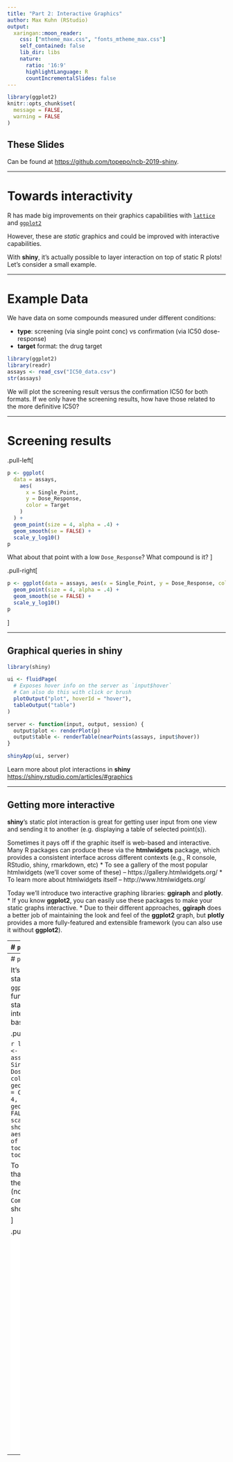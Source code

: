 ```yaml
---
title: "Part 2: Interactive Graphics"
author: Max Kuhn (RStudio)
output:
  xaringan::moon_reader:
    css: ["mtheme_max.css", "fonts_mtheme_max.css"]  
    self_contained: false
    lib_dir: libs
    nature:
      ratio: '16:9'
      highlightLanguage: R
      countIncrementalSlides: false   
---
```



```r
library(ggplot2)
knitr::opts_chunk$set(
  message = FALSE, 
  warning = FALSE
)
```



## These Slides

Can be found at [https://github.com/topepo/ncb-2019-shiny](https://github.com/topepo/ncb-2019-shiny).

---

# Towards interactivity

R has made big improvements on their graphics capabilities with [`lattice`](https://cran.r-project.org/package=lattice) and [`ggplot2`](https://cran.r-project.org/package=ggplot2)

However, these are _static_ graphics and could be improved with interactive capabilities. 

With **shiny**, it's actually possible to layer interaction on top of static R plots! Let's consider a small example.

---

# Example Data

We have data on some compounds measured under different conditions:

 * **type**: screening (via single point conc) vs confirmation (via IC50 dose-response)
 * **target** format: the drug target

```r
library(ggplot2)
library(readr)
assays <- read_csv("IC50_data.csv")
str(assays)
```

We will plot the screening result versus the confirmation IC50 for both formats. If we only have the screening results, how have those related to the more definitive IC50?


---

# Screening results

.pull-left[
```r
p <- ggplot(
  data = assays, 
    aes(
      x = Single_Point, 
      y = Dose_Response, 
      color = Target
    )
  ) +
  geom_point(size = 4, alpha = .4) +
  geom_smooth(se = FALSE) +  
  scale_y_log10()
p
```

What about that point with a low `Dose_Response`? What compound is it?
]


.pull-right[
```r
p <- ggplot(data = assays, aes(x = Single_Point, y = Dose_Response, color = Target)) +
  geom_point(size = 4, alpha = .4) +
  geom_smooth(se = FALSE) +  
  scale_y_log10()
p
```
]



---

## Graphical queries in shiny

```r
library(shiny)

ui <- fluidPage(
  # Exposes hover info on the server as `input$hover`
  # Can also do this with click or brush
  plotOutput("plot", hoverId = "hover"),
  tableOutput("table")
)

server <- function(input, output, session) {
  output$plot <- renderPlot(p)
  output$table <- renderTable(nearPoints(assays, input$hover))
}

shinyApp(ui, server)
```

Learn more about plot interactions in **shiny** <https://shiny.rstudio.com/articles/#graphics>

---

## Getting more interactive

**shiny**'s static plot interaction is great for getting user input from one view and sending it to another (e.g. displaying a table of selected point(s)).

Sometimes it pays off if the graphic itself is web-based and interactive. Many R packages can produce these via the **htmlwidgets** package, which provides a consistent interface across different contexts (e.g., R console, RStudio, shiny, rmarkdown, etc)
  * To see a gallery of the most popular htmlwidgets (we'll cover some of these) -- https://gallery.htmlwidgets.org/
  * To learn more about htmlwidgets itself -- http://www.htmlwidgets.org/
    
Today we'll introduce two interactive graphing libraries: **ggiraph** and **plotly**. 
  * If you know **ggplot2**, you can easily use these packages to make your static graphs interactive.
  * Due to their different approaches, **ggiraph** does a better job of maintaining the look and feel of the **ggplot2** graph, but **plotly** provides a more fully-featured and extensible framework (you can also use it without **ggplot2**).
  
---
# `plotly`

It's easiest to get started with **plotly**'s `ggplotly()`. This function converts a static **ggplot2** to an interactive web-based graphic.

.pull-left[

```r
library(plotly)
p <- ggplot(data = assays, aes(x = Single_Point, y = Dose_Response, color = Target)) +
  geom_point(size = 4, alpha = .4) +
  geom_smooth(se = FALSE) +  
  scale_y_log10()
ggplotly(p)
```

]

.pull-right[
<iframe src="ggplotly.html" width="100%" height=500 scrolling="no" seamless="seamless" frameBorder="0">
]

  
---
# `plotly`

It's easiest to get started with **plotly**'s `ggplotly()`. This function converts a static **ggplot2** to an interactive web-based graphic.

.pull-left[

```r
library(plotly)
p <- ggplot(data = assays, aes(x = Single_Point, y = Dose_Response, color = Target)) +
  geom_point(aes(text = Compound), size = 4, alpha = .4) +
  geom_smooth(se = FALSE) +  
  scale_y_log10()
# show only the text aes (instead of all of them) in the tooltip
ggplotly(p, tooltip = "text")
```

To control the tooltip that appears, use the `text` aesthetic (notice how `Compound` is now shown on hover).

]

.pull-right[
<iframe src="ggplotly-text.html" width="100%" height=500 scrolling="no" seamless="seamless" frameBorder="0">
]


---
# `plotly`

You can also make **plotly** graphs without **ggplot2**, which is useful for stuff like [3D charts](https://plotly-r.com/d-charts.html), [maps](https://plotly-r.com/maps.html), and generally having more control. Read more at <https://plotly-r.com> 

.pull-left[

```r
plot_ly(
  assays, x = ~Single_Point, y = ~Dose_Response, 
  color = ~Target, text = ~Compound,
  size = I(50), alpha = 0.4
) %>% layout(yaxis = list(type = "log"))
```

**plotly** also provides the building block for other useful packages like [**heatmaply**](https://cran.r-project.org/web/packages/heatmaply/vignettes/heatmaply.html) and [**TSStudio**](https://cran.r-project.org/web/packages/TSstudio/index.html)
]

.pull-right[
<iframe src="plotly.html" width="100%" height=500 scrolling="no" seamless="seamless" frameBorder="0">
]


---

# Access plotly events in shiny

```r
library(shiny)

ui <- fluidPage(
  plotlyOutput("plot"),
  tableOutput("table")
)

server <- function(input, output, session) {
  output$plot <- renderPlotly({
    p <- ggplot(assays, aes(x = Single_Point, y = Dose_Response, color = Target)) +
      geom_point(aes(text = Compound, customdata = Compound), size = 4, alpha = .4) +
      geom_smooth(se = FALSE) +  
      scale_y_log10()
    ggplotly(p, tooltip = "text")
  })
  # event_data() function can be used to access information about all sorts of events
  output$table <- renderTable({
    hovered_compound <- event_data("plotly_hover")$customdata
    filter(assays, Compound %in% hovered_compound)
  })
  
}

shinyApp(ui, server)
```

---

# Exercise

Run the following example apps

```r
plotly_example("shiny", "event_data")
plotly_example("shiny", "event_data_3D")
```

1. How many different plotly events are these apps showing? Can you trigger all of them?

2. Modify the shiny app in the last slide to respond to click events instead of hover. Modify it again to respond to brush events.


---

# `ggiraph`

**plotly**'s `ggplotly()` doesn't always get the conversion right. **ggiraph** does a better at preserving the look, but doesn't have quite as many interactive features as **plotly**.

.pull-left[
```r
library(ggiraph)
## We could add a column for click behavior:
# assays$click <- {a vector of urls}
ggiraph_ggplot <- 
  ggplot(assays, aes(x = Single_Point, y = Dose_Response, color = Target)) +
  geom_point_interactive(
    # could also add `onclick = click`
    aes(tooltip = Compound), 
    size = 4, 
    alpha = .4
  ) +
  geom_smooth(se = FALSE) +  
  scale_y_log10()

## show using
ggiraph(ggobj = ggiraph_ggplot, width = 1)
```

Note the use of `geom_point_interactive()` instead of `geom_point()`.
]


.pull-right[
```r
library(ggiraph)
## We could add a column for click behavior:
# assays$click <- {a vector of urls}

ggiraph_ggplot <- 
  ggplot(assays, aes(x = Single_Point, y = Dose_Response, color = Target)) +
  geom_point_interactive(
    # could also add `onclick = click`
    aes(tooltip = Compound), 
    size = 4, 
    alpha = .4
  ) +
  geom_smooth(se = FALSE) +  
  scale_y_log10()

## show using
ggiraph(ggobj = ggiraph_ggplot, width = 1)
```
]

---

# Access ggiraph events in shiny

```r
library(shiny)
library(ggiraph)

ggiraph_ggplot <- 
  ggplot(assays, aes(x = Single_Point, y = Dose_Response, color = Target)) +
  geom_point_interactive(
    aes(tooltip = Compound, data_id = Compound), 
    size = 4, 
    alpha = .4
  ) +
  geom_smooth(se = FALSE) +  
  scale_y_log10()

ui <- fluidPage(
  girafeOutput("plot"),
  tableOutput("table")
)

server <- function(input, output, session) {
  output$plot <- renderGirafe({
    ggiraph(
      ggobj = ggiraph_ggplot, 
      hover_css = "fill:red;cursor:pointer;",
      selection_type = "single",
      selected_css = "fill:red;"
    )
  })
  
  output$table <- renderTable({
    filter(assays, Compound %in% input$plot_selected)
  })
}

shinyApp(ui, server)
```


---

# Where to Find More

* More about **shiny**'s "static" interactivity <https://shiny.rstudio.com/articles/#graphics>
* More about **plotly** <https://plotly-r.com/>
* More about **ggiraph** <http://davidgohel.github.io/ggiraph/>
* More about **htmlwidgets** <http://www.htmlwidgets.org/>